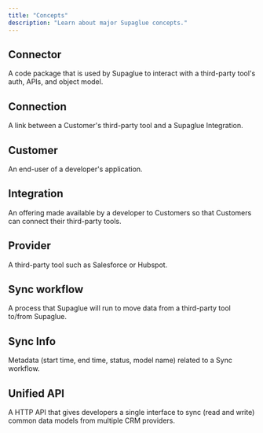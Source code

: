 ```yaml
---
title: "Concepts"
description: "Learn about major Supaglue concepts."
---
```


## Connector
A code package that is used by Supaglue to interact with a third-party tool's auth, APIs, and object model.

## Connection
A link between a Customer's third-party tool and a Supaglue Integration.

## Customer
An end-user of a developer's application.

## Integration
An offering made available by a developer to Customers so that Customers can connect their third-party tools.

## Provider
A third-party tool such as Salesforce or Hubspot.

## Sync workflow
A process that Supaglue will run to move data from a third-party tool to/from Supaglue.

## Sync Info
Metadata (start time, end time, status, model name) related to a Sync workflow.

## Unified API
A HTTP API that gives developers a single interface to sync (read and write) common data models from multiple CRM providers.

